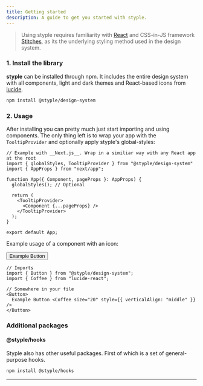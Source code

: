 ```yaml
---
title: Getting started
description: A guide to get you started with styple.
---
```


> Using styple requires familiarity with [React](https://reactjs.org/) and CSS-in-JS framework [Stitches](https://stitches.dev/), as its the underlying styling method used in the design system.

### 1. Install the library

**styple** can be installed through npm. It includes the entire design system with all components, light and dark themes and React-based icons from [lucide](https://lucide.dev/).

```bash
npm install @styple/design-system
```

### 2. Usage

After installing you can pretty much just start importing and using components. The only thing left is to wrap your app with the `TooltipProvider` and optionally apply styple's global-styles:

<CodeBlockLink id="usage" index="1" href="https://nextjs.org/" />

```tsx id=usage
// Example with __Next.js__. Wrap in a similiar way with any React app at the root
import { globalStyles, TooltipProvider } from "@styple/design-system"
import { AppProps } from "next/app";

function App({ Component, pageProps }: AppProps) {
  globalStyles(); // Optional

  return (
    <TooltipProvider>
      <Component {...pageProps} />
    </TooltipProvider>
  );
}

export default App;
```

Example usage of a component with an icon:

<Preview>
  <Button>Example Button <Coffee size="20" style={{ verticalAlign: "middle" }} /></Button>
</Preview>

```tsx outline=true
// Imports
import { Button } from "@styple/design-system";
import { Coffee } from "lucide-react";

// Somewhere in your file
<Button>
  Example Button <Coffee size="20" style={{ verticalAlign: "middle" }} />
</Button>
```

### Additional packages

#### @styple/hooks

Styple also has other useful packages. First of which is a set of general-purpose hooks.

```bash
npm install @styple/hooks
```

---
